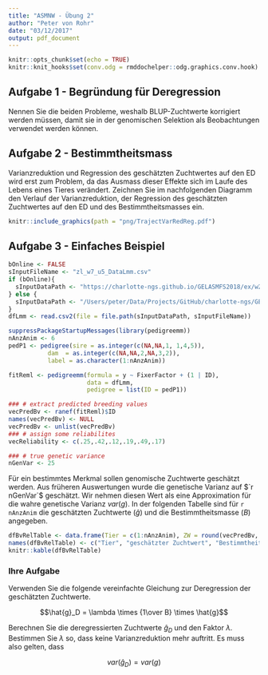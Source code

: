 ```yaml
---
title: "ASMNW - Übung 2"
author: "Peter von Rohr"
date: "03/12/2017"
output: pdf_document
---
```


```r
knitr::opts_chunk$set(echo = TRUE)
knitr::knit_hooks$set(conv.odg = rmddochelper::odg.graphics.conv.hook)
```

## Aufgabe 1 - Begründung für Deregression
Nennen Sie die beiden Probleme, weshalb BLUP-Zuchtwerte korrigiert werden müssen, damit sie in der genomischen Selektion als Beobachtungen verwendet werden können.


## Aufgabe 2 - Bestimmtheitsmass
Varianzreduktion und Regression des geschätzten Zuchtwertes auf den ED wird erst zum Problem, da das Ausmass dieser Effekte sich im Laufe des Lebens eines Tieres verändert. Zeichnen Sie im nachfolgenden Diagramm den Verlauf der Varianzreduktion, der Regression des geschätzten Zuchtwertes auf den ED und des Bestimmtheitsmasses ein.

```r
knitr::include_graphics(path = "png/TrajectVarRedReg.pdf")
```


## Aufgabe 3 - Einfaches Beispiel
```r
bOnline <- FALSE
sInputFileName <- "zl_w7_u5_DataLmm.csv"
if (bOnline){
  sInputDataPath <- "https://charlotte-ngs.github.io/GELASMFS2018/ex/w2"
} else {
  sInputDataPath <- "/Users/peter/Data/Projects/GitHub/charlotte-ngs/GELASMFS2018/gh-pages/GELASMFS2018/ex/w2"
}
dfLmm <- read.csv2(file = file.path(sInputDataPath, sInputFileName))

suppressPackageStartupMessages(library(pedigreemm)) 
nAnzAnim <- 6
pedP1 <- pedigree(sire = as.integer(c(NA,NA,1, 1,4,5)),
           dam  = as.integer(c(NA,NA,2,NA,3,2)),
           label = as.character(1:nAnzAnim))

fitReml <- pedigreemm(formula = y ~ FixerFactor + (1 | ID),
                      data = dfLmm,
                      pedigree = list(ID = pedP1))

### # extract predicted breeding values
vecPredBv <- ranef(fitReml)$ID
names(vecPredBv) <- NULL
vecPredBv <- unlist(vecPredBv)
### # assign some reliabilites
vecReliability <- c(.25,.42,.12,.19,.49,.17)

### # true genetic variance
nGenVar <- 25
```

Für ein bestimmtes Merkmal sollen genomische Zuchtwerte geschätzt werden. Aus früheren Auswertungen wurde die genetische Varianz auf $`r nGenVar`$  geschätzt. Wir nehmen diesen Wert als eine Approximation für die wahre genetische Varianz $var(g)$. In der folgenden Tabelle sind für `r nAnzAnim` die geschätzten Zuchtwerte ($\hat{g}$) und die Bestimmtheitsmasse ($B$) angegeben. 

\pagebreak

```r
dfBvRelTable <- data.frame(Tier = c(1:nAnzAnim), ZW = round(vecPredBv, digits = 3), Rel = vecReliability, stringsAsFactors = FALSE)
names(dfBvRelTable) <- c("Tier", "geschätzter Zuchtwert", "Bestimmtheitsmass")
knitr::kable(dfBvRelTable)
```

### Ihre Aufgabe
Verwenden Sie die folgende vereinfachte Gleichung zur Deregression der geschätzten Zuchtwerte.

$$\hat{g}_D = \lambda \times {1\over B} \times \hat{g}$$

Berechnen Sie die deregressierten Zuchtwerte $\hat{g}_D$ und den Faktor $\lambda$. Bestimmen Sie $\lambda$ so, dass keine Varianzreduktion mehr auftritt. Es muss also gelten, dass 

$$var(\hat{g}_D) = var(g)$$

